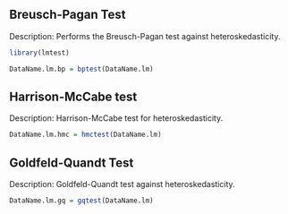 
## Breusch-Pagan Test

Description: Performs the Breusch-Pagan test against heteroskedasticity.


```r
library(lmtest)
```

```r
DataName.lm.bp = bptest(DataName.lm)
```

## Harrison-McCabe test

Description: Harrison-McCabe test for heteroskedasticity.



```r
DataName.lm.hmc = hmctest(DataName.lm)
```


## Goldfeld-Quandt Test

Description: Goldfeld-Quandt test against heteroskedasticity.

```r
DataName.lm.gq = gqtest(DataName.lm)
```



